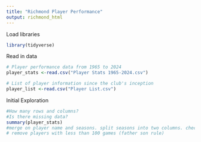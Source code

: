 ```yaml
---
title: "Richmond Player Performance"
output: richmond_html
---
```


Load libraries
```r
library(tidyverse)
```

Read in data
```r
# Player performance data from 1965 to 2024
player_stats <-read.csv("Player Stats 1965-2024.csv")

# List of player information since the club's inception
player_list <-read.csv("Player List.csv")
```

Initial Exploration
```r
#How many rows and columns?
#Is there missing data?
summary(player_stats)
#merge on player name and seasons. split seasons into two columns. check if first column > 1990 keep, if not check second column > 1990 keep, else remove row.
# remove players with less than 100 games (father son rule)

```

